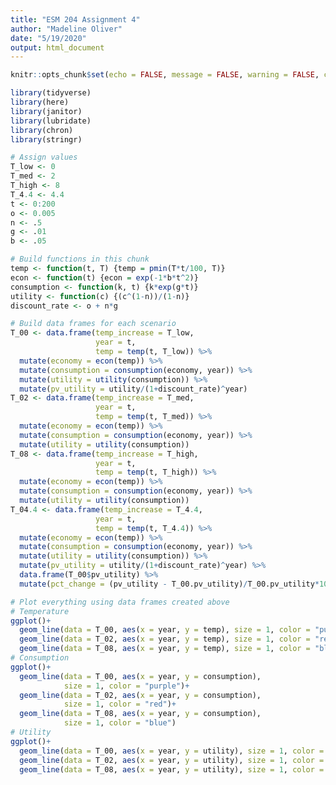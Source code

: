 ```yaml
---
title: "ESM 204 Assignment 4"
author: "Madeline Oliver"
date: "5/19/2020"
output: html_document
---
```


```r
knitr::opts_chunk$set(echo = FALSE, message = FALSE, warning = FALSE, cache = FALSE)

library(tidyverse)
library(here)
library(janitor)
library(lubridate)
library(chron)
library(stringr)
```


```r
# Assign values
T_low <- 0
T_med <- 2
T_high <- 8
T_4.4 <- 4.4
t <- 0:200
o <- 0.005
n <- .5
g <- .01
b <- .05
```


```r
# Build functions in this chunk
temp <- function(t, T) {temp = pmin(T*t/100, T)}
econ <- function(t) {econ = exp(-1*b*t^2)}
consumption <- function(k, t) {k*exp(g*t)}
utility <- function(c) {(c^(1-n))/(1-n)}
discount_rate <- o + n*g
```

```r
# Build data frames for each scenario
T_00 <- data.frame(temp_increase = T_low,
                   year = t,
                   temp = temp(t, T_low)) %>% 
  mutate(economy = econ(temp)) %>% 
  mutate(consumption = consumption(economy, year)) %>% 
  mutate(utility = utility(consumption)) %>% 
  mutate(pv_utility = utility/(1+discount_rate)^year)
T_02 <- data.frame(temp_increase = T_med,
                   year = t,
                   temp = temp(t, T_med)) %>% 
  mutate(economy = econ(temp)) %>% 
  mutate(consumption = consumption(economy, year)) %>% 
  mutate(utility = utility(consumption))
T_08 <- data.frame(temp_increase = T_high,
                   year = t,
                   temp = temp(t, T_high)) %>% 
  mutate(economy = econ(temp)) %>% 
  mutate(consumption = consumption(economy, year)) %>% 
  mutate(utility = utility(consumption)) 
T_04.4 <- data.frame(temp_increase = T_4.4,
                   year = t,
                   temp = temp(t, T_4.4)) %>% 
  mutate(economy = econ(temp)) %>% 
  mutate(consumption = consumption(economy, year)) %>% 
  mutate(utility = utility(consumption)) %>% 
  mutate(pv_utility = utility/(1+discount_rate)^year) %>% 
  data.frame(T_00$pv_utility) %>% 
  mutate(pct_change = (pv_utility - T_00.pv_utility)/T_00.pv_utility*100)
```

```r
# Plot everything using data frames created above
# Temperature
ggplot()+
  geom_line(data = T_00, aes(x = year, y = temp), size = 1, color = "purple")+
  geom_line(data = T_02, aes(x = year, y = temp), size = 1, color = "red")+
  geom_line(data = T_08, aes(x = year, y = temp), size = 1, color = "blue")
# Consumption
ggplot()+
  geom_line(data = T_00, aes(x = year, y = consumption), 
            size = 1, color = "purple")+
  geom_line(data = T_02, aes(x = year, y = consumption), 
            size = 1, color = "red")+
  geom_line(data = T_08, aes(x = year, y = consumption), 
            size = 1, color = "blue")
# Utility
ggplot()+
  geom_line(data = T_00, aes(x = year, y = utility), size = 1, color = "purple")+
  geom_line(data = T_02, aes(x = year, y = utility), size = 1, color = "red")+
  geom_line(data = T_08, aes(x = year, y = utility), size = 1, color = "blue")
```





